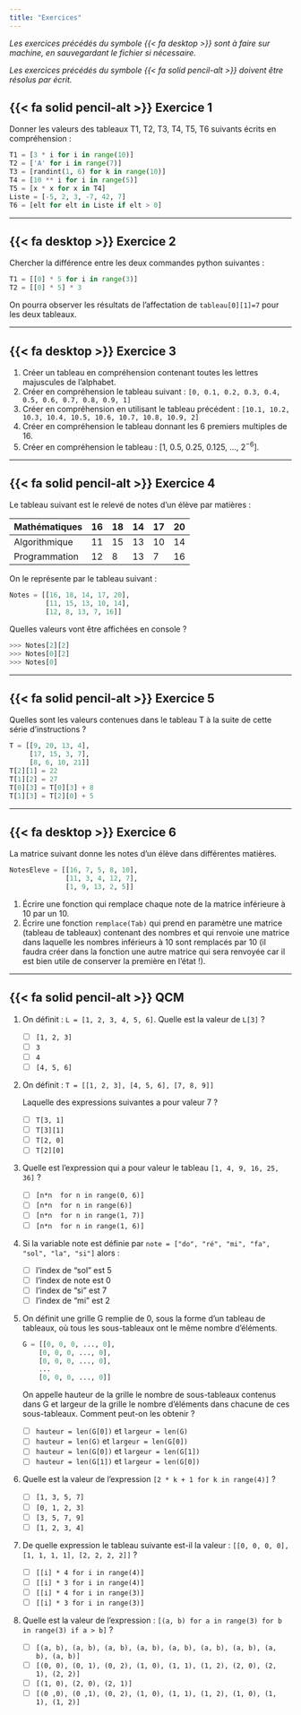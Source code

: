---
title: "Exercices"
---

_Les exercices précédés du symbole {{< fa desktop >}} sont à faire sur machine, en sauvegardant le fichier si nécessaire._

_Les exercices précédés du symbole {{< fa solid pencil-alt >}} doivent être résolus par écrit._

## {{< fa solid pencil-alt >}} Exercice 1

Donner les valeurs des tableaux T1, T2, T3, T4, T5, T6 suivants écrits en compréhension :

````python
T1 = [3 * i for i in range(10)]
T2 = ['A' for i in range(7)]
T3 = [randint(1, 6) for k in range(10)]
T4 = [10 ** i for i in range(5)]
T5 = [x * x for x in T4]
Liste = [-5, 2, 3, -7, 42, 7]
T6 = [elt for elt in Liste if elt > 0]
````

-----------------------------------------------------

## {{< fa desktop >}} Exercice 2

Chercher la différence entre les deux commandes python suivantes :

````python
T1 = [[0] * 5 for i in range(3)]
T2 = [[0] * 5] * 3
````

On pourra observer les résultats de l'affectation de ``tableau[0][1]=7`` pour les deux tableaux.

----------------------------------------------------------------------------

## {{< fa desktop >}} Exercice 3

1.	Créer un tableau en compréhension contenant toutes les lettres majuscules de l'alphabet.
2.	Créer en compréhension le tableau suivant : ``[0, 0.1, 0.2, 0.3, 0.4, 0.5, 0.6, 0.7, 0.8, 0.9, 1]``
3.	Créer en compréhension en utilisant le tableau précédent : ``[10.1, 10.2, 10.3, 10.4, 10.5, 10.6, 10.7, 10.8, 10.9, 2]``
4.	Créer en compréhension le tableau donnant les 6 premiers multiples de 16.
5.	Créer en compréhension le tableau : [1, 0.5, 0.25, 0.125, ..., $2^{-6}$].

-----------------------------------------------------------

## {{< fa solid pencil-alt >}} Exercice 4

Le tableau suivant est le relevé de notes d'un élève par matières :

|Mathématiques|	16|	18|	14|	17|	20|
|:---|:---|:---|:---|:---|:---|
|Algorithmique|	11|	15|	13	|10|	14|
|Programmation|	12|	8	|13|	7|	16|

On le représente par le tableau suivant :

````python
Notes = [[16, 18, 14, 17, 20],
         [11, 15, 13, 10, 14],
         [12, 8, 13, 7, 16]]
```` 

Quelles valeurs vont être affichées en console ?

````python
>>> Notes[2][2]
>>> Notes[0][2]
>>> Notes[0]
````

--------------------------------------------------

## {{< fa solid pencil-alt >}} Exercice 5

Quelles sont les valeurs contenues dans le tableau T à la suite de cette série d'instructions ?

````python
T = [[9, 20, 13, 4],
     [17, 15, 3, 7],
     [8, 6, 10, 21]]
T[2][1] = 22
T[1][2] = 27
T[0][3] = T[0][3] + 8
T[1][3] = T[2][0] + 5
````

--------------------------------------

## {{< fa desktop >}} Exercice 6

La matrice suivant donne les notes d'un élève dans différentes matières. 

````python
NotesEleve = [[16, 7, 5, 8, 10],
              [11, 3, 4, 12, 7],
              [1, 9, 13, 2, 5]]
````

1.	Écrire une fonction qui remplace chaque note de la matrice inférieure à 10 par un 10.
2.	Écrire une fonction ``remplace(Tab)`` qui prend en paramètre une matrice (tableau de tableaux) contenant des nombres et qui renvoie une matrice dans laquelle les nombres inférieurs à 10 sont remplacés par 10 (il faudra créer dans la fonction une autre matrice qui sera renvoyée car il est bien utile de conserver la première en l'état !).

-------------------------------------------

## {{< fa solid pencil-alt >}} QCM

1. On définit : ``L = [1, 2, 3, 4, 5, 6]``. Quelle est la valeur de ``L[3]`` ?

    * [ ] ``[1, 2, 3]``
    * [ ] ``3``
    * [ ] ``4``
    * [ ] ``[4, 5, 6]``

2. On définit : ``T = [[1, 2, 3], [4, 5, 6], [7, 8, 9]]``

    Laquelle des expressions suivantes a pour valeur 7 ?

    * [ ] ``T[3, 1]``
    * [ ] ``T[3][1]``
    * [ ] ``T[2, 0]``
    * [ ] ``T[2][0]``

3. Quelle est l'expression qui a pour valeur le tableau ``[1, 4, 9, 16, 25, 36]`` ?

    * [ ] ``[n*n  for n in range(0, 6)]``
    * [ ] ``[n*n  for n in range(6)]``
    * [ ] ``[n*n  for n in range(1, 7)]``
    * [ ] ``[n*n  for n in range(1, 6)]``

4. Si la variable note est définie par  ``note = ["do", "ré", "mi", "fa", "sol", "la", "si"]`` alors :

    * [ ] l'index de "sol" est 5
    * [ ] l'index de note est 0
    * [ ] l'index de "si" est 7
    * [ ] l'index de "mi" est 2

5. On définit une grille G remplie de 0, sous la forme d'un tableau de tableaux, où tous les sous-tableaux ont le même nombre d'éléments.

    ````python
    G = [[0, 0, 0, ..., 0],
        [0, 0, 0, ..., 0],
        [0, 0, 0, ..., 0],
        ...
        [0, 0, 0, ..., 0]]
    ````

    On appelle hauteur de la grille le nombre de sous-tableaux contenus dans G et largeur de la grille le nombre d'éléments dans chacune de ces sous-tableaux. Comment peut-on les obtenir ?

    * [ ] ``hauteur = len(G[0])`` et ``largeur = len(G)``
    * [ ] ``hauteur = len(G)`` et ``largeur = len(G[0])``
    * [ ] ``hauteur = len(G[0])`` et ``largeur = len(G[1])``
    * [ ] ``hauteur = len(G[1])`` et ``largeur = len(G[0])``

6. Quelle est la valeur de l'expression ``[2 * k + 1 for k in range(4)]`` ?

    * [ ] ``[1, 3, 5, 7]``
    * [ ] ``[0, 1, 2, 3]``
    * [ ] ``[3, 5, 7, 9]``
    * [ ] ``[1, 2, 3, 4]``

7. De quelle expression le tableau suivante est-il la valeur : ``[[0, 0, 0, 0], [1, 1, 1, 1], [2, 2, 2, 2]]`` ?

    * [ ] ``[[i] * 4 for i in range(4)]``
    * [ ] ``[[i] * 3 for i in range(4)]``
    * [ ] ``[[i] * 4 for i in range(3)]``
    * [ ] ``[[i] * 3 for i in range(3)]``

8. Quelle est la valeur de l'expression : ``[(a, b) for a in range(3) for b in range(3) if a > b]`` ?

    * [ ] ``[(a, b), (a, b), (a, b), (a, b), (a, b), (a, b), (a, b), (a, b), (a, b)]``
    * [ ] ``[(0, 0), (0, 1), (0, 2), (1, 0), (1, 1), (1, 2), (2, 0), (2, 1), (2, 2)]``
    * [ ] ``[(1, 0), (2, 0), (2, 1)]``
    * [ ] ``[(0 ,0), (0 ,1), (0, 2), (1, 0), (1, 1), (1, 2), (1, 0), (1, 1), (1, 2)]``

